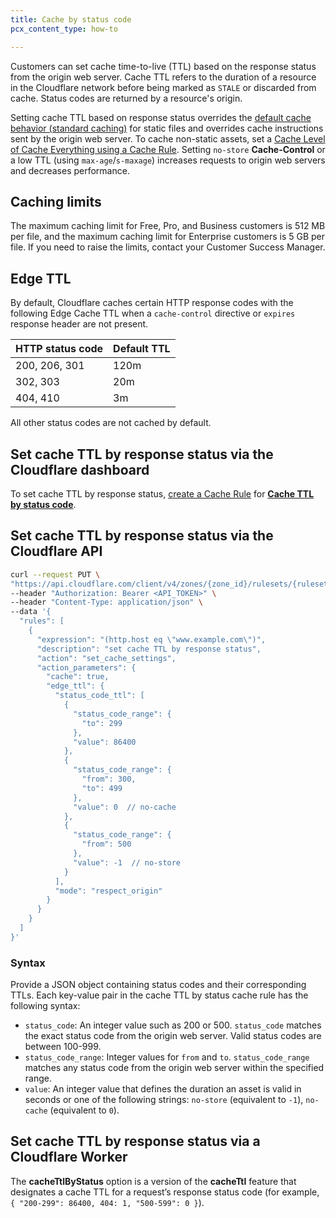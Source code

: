 ```yaml
---
title: Cache by status code
pcx_content_type: how-to

---
```


Customers can set cache time-to-live (TTL) based on the response status from the origin web server. Cache TTL refers to the duration of a resource in the Cloudflare network before being marked as `STALE` or discarded from cache. Status codes are returned by a resource's origin.

Setting cache TTL based on response status overrides the [default cache behavior (standard caching)](/cache/concepts/default-cache-behavior/) for static files and overrides cache instructions sent by the origin web server. To cache non-static assets, set a [Cache Level of Cache Everything using a Cache Rule](/cache/how-to/cache-rules/create-api/#example-requests). Setting `no-store` **Cache-Control** or a low TTL (using `max-age`/`s-maxage`) increases requests to origin web servers and decreases performance.

## Caching limits

The maximum caching limit for Free, Pro, and Business customers is 512 MB per file, and the maximum caching limit for Enterprise customers is 5 GB per file. If you need to raise the limits, contact your Customer Success Manager.

## Edge TTL

By default, Cloudflare caches certain HTTP response codes with the following Edge Cache TTL when a `cache-control` directive or `expires` response header are not present.

| HTTP status code | Default TTL |
| ---------------- | ----------- |
| 200, 206, 301    | 120m        |
| 302, 303         | 20m         |
| 404, 410         | 3m          |

All other status codes are not cached by default.

## Set cache TTL by response status via the Cloudflare dashboard

To set cache TTL by response status, [create a Cache Rule](/cache/how-to/cache-rules/) for [**Cache TTL by status code**](/cache/how-to/cache-rules/settings/#edge-ttl).

## Set cache TTL by response status via the Cloudflare API

```bash title="Request"
curl --request PUT \
"https://api.cloudflare.com/client/v4/zones/{zone_id}/rulesets/{ruleset_id}" \
--header "Authorization: Bearer <API_TOKEN>" \
--header "Content-Type: application/json" \
--data '{
  "rules": [
    {
      "expression": "(http.host eq \"www.example.com\")",
      "description": "set cache TTL by response status",
      "action": "set_cache_settings",
      "action_parameters": {
        "cache": true,
        "edge_ttl": {
          "status_code_ttl": [
            {
              "status_code_range": {
                "to": 299
              },
              "value": 86400
            },
            {
              "status_code_range": {
                "from": 300,
                "to": 499
              },
              "value": 0  // no-cache
            },
            {
              "status_code_range": {
                "from": 500
              },
              "value": -1  // no-store
            }
          ],
          "mode": "respect_origin"
        }
      }
    }
  ]
}'
```

### Syntax

Provide a JSON object containing status codes and their corresponding TTLs. Each key-value pair in the cache TTL by status cache rule has the following syntax:

* `status_code`: An integer value such as 200 or 500. `status_code` matches the exact status code from the origin web server. Valid status codes are between 100-999.
* `status_code_range`: Integer values for `from` and `to`. `status_code_range` matches any status code from the origin web server within the specified range.
* `value`: An integer value that defines the duration an asset is valid in seconds or one of the following strings: `no-store` (equivalent to `-1`), `no-cache` (equivalent to `0`).

## Set cache TTL by response status via a Cloudflare Worker

The **cacheTtlByStatus** option is a version of the **cacheTtl** feature that designates a cache TTL for a request’s response status code (for example, `{ "200-299": 86400, 404: 1, "500-599": 0 }`).
